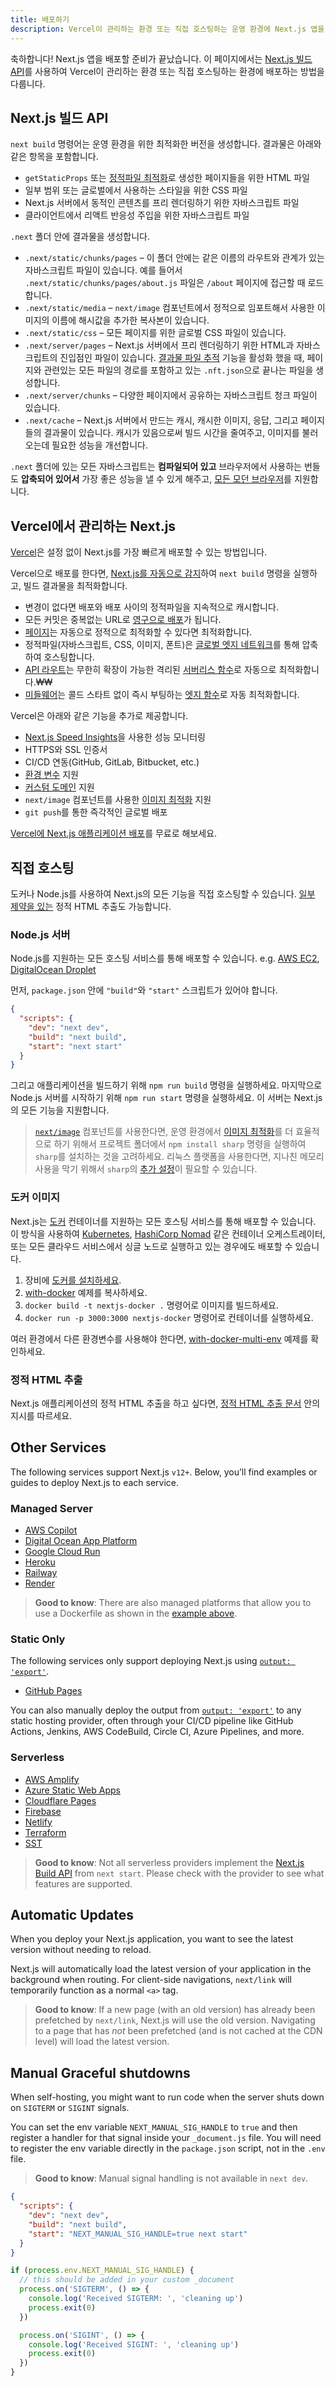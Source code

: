 ```yaml
---
title: 배포하기
description: Vercel이 관리하는 환경 또는 직접 호스팅하는 운영 환경에 Next.js 앱을 배포하는 방법을 배우세요.
---
```


축하합니다! Next.js 앱을 배포할 준비가 끝났습니다. 이 페이지에서는 [Next.js 빌드 API](#nextjs-빌드-api)를 사용하여 Vercel이 관리하는 환경 또는 직접 호스팅하는 환경에 배포하는 방법을 다룹니다.

## Next.js 빌드 API

`next build` 명령어는 운영 환경을 위한 최적화한 버전을 생성합니다. 결과물은 아래와 같은 항목을 포함합니다.

- `getStaticProps` 또는 [정적파일 최적화](/docs/pages/building-your-application/rendering/automatic-static-optimization)로 생성한 페이지들을 위한 HTML 파일
- 일부 범위 또는 글로벌에서 사용하는 스타일을 위한 CSS 파일
- Next.js 서버에서 동적인 콘텐츠를 프리 렌더링하기 위한 자바스크립트 파일
- 클라이언트에서 리액트 반응성 주입을 위한 자바스크립트 파일

`.next` 폴더 안에 결과물을 생성합니다.

- `.next/static/chunks/pages` – 이 폴더 안에는 같은 이름의 라우트와 관계가 있는 자바스크립트 파일이 있습니다. 예를 들어서 `.next/static/chunks/pages/about.js` 파일은 `/about` 페이지에 접근할 때 로드합니다.
- `.next/static/media` – `next/image` 컴포넌트에서 정적으로 임포트해서 사용한 이미지의 이름에 해시값을 추가한 복사본이 있습니다.
- `.next/static/css` – 모든 페이지를 위한 글로벌 CSS 파일이 있습니다.
- `.next/server/pages` – Next.js 서버에서 프리 렌더링하기 위한 HTML과 자바스크립트의 진입점인 파일이 있습니다. [결과물 파일 추적](/docs/pages/api-reference/next-config-js/output) 기능을 활성화 했을 때, 페이지와 관련있는 모든 파일의 경로를 포함하고 있는 `.nft.json`으로 끝나는 파일을 생성합니다.
- `.next/server/chunks` – 다양한 페이지에서 공유하는 자바스크립트 청크 파일이 있습니다.
- `.next/cache` – Next.js 서버에서 만드는 캐시, 캐시한 이미지, 응답, 그리고 페이지들의 결과물이 있습니다. 캐시가 있음으로써 빌드 시간을 줄여주고, 이미지를 불러오는데 필요한 성능을 개선합니다.

`.next` 폴더에 있는 모든 자바스크립트는 **컴파일되어 있고** 브라우저에서 사용하는 번들도 **압축되어 있어서** 가장 좋은 성능을 낼 수 있게 해주고, [모든 모던 브라우저](/docs/architecture/supported-browsers)를 지원합니다.

## Vercel에서 관리하는 Next.js

[Vercel](https://vercel.com?utm_source=next-site&utm_medium=docs&utm_campaign=next-website)은 설정 없이 Next.js를 가장 빠르게 배포할 수 있는 방법입니다.

Vercel으로 배포를 한다면, [Next.js를 자동으로 감지](https://vercel.com/solutions/nextjs?utm_source=next-site&utm_medium=docs&utm_campaign=next-website)하여 `next build` 명령을 실행하고, 빌드 결과물을 최적화합니다.

- 변경이 없다면 배포와 배포 사이의 정적파일을 지속적으로 캐시합니다.
- 모든 커밋은 중복없는 URL로 [영구으로 배포](https://vercel.com/features/previews?utm_source=next-site&utm_medium=docs&utm_campaign=next-website)가 됩니다.
- [페이지](/docs/pages/building-your-application/rendering/automatic-static-optimization)는 자동으로 정적으로 최적화할 수 있다면 최적화합니다.
- 정적파일(자바스크립트, CSS, 이미지, 폰트)은 [글로벌 엣지 네트워크](https://vercel.com/features/infrastructure?utm_source=next-site&utm_medium=docs&utm_campaign=next-website)를 통해 압축하여 호스팅합니다.
- [API 라우트](/docs/pages/building-your-application/routing/api-routes)는 무한히 확장이 가능한 격리된 [서버리스 함수](https://vercel.com/features/infrastructure?utm_source=next-site&utm_medium=docs&utm_campaign=next-website)로 자동으로 최적화합니다.₩₩
- [미들웨어](/docs/pages/building-your-application/routing/middleware)는 콜드 스타트 없이 즉시 부팅하는 [엣지 함수](https://vercel.com/features/edge-functions?utm_source=next-site&utm_medium=docs&utm_campaign=next-website)로 자동 최적화합니다.

Vercel은 아래와 같은 기능을 추가로 제공합니다.

- [Next.js Speed Insights](https://vercel.com/analytics?utm_source=next-site&utm_medium=docs&utm_campaign=next-website)을 사용한 성능 모니터링
- HTTPS와 SSL 인증서
- CI/CD 연동(GitHub, GitLab, Bitbucket, etc.)
- [환경 변수](https://vercel.com/docs/environment-variables?utm_source=next-site&utm_medium=docs&utm_campaign=next-website) 지원
- [커스텀 도메인](https://vercel.com/docs/custom-domains?utm_source=next-site&utm_medium=docs&utm_campaign=next-website) 지원
- `next/image` 컴포넌트를 사용한 [이미지 최적화](/docs/pages/building-your-application/optimizing/images) 지원
- `git push`를 통한 즉각적인 글로벌 배포

[Vercel에 Next.js 애플리케이션 배포](https://vercel.com/new/git/external?repository-url=https://github.com/vercel/next.js/tree/canary/examples/hello-world&project-name=hello-world&repository-name=hello-world&utm_source=next-site&utm_medium=docs&utm_campaign=next-website)를 무료로 해보세요.

## 직접 호스팅

도커나 Node.js를 사용하여 Next.js의 모든 기능을 직접 호스팅할 수 있습니다. [일부 제약을 있는](/docs/app/building-your-application/deploying/static-exports) 정적 HTML 추출도 가능합니다.

### Node.js 서버

Node.js를 지원하는 모든 호스팅 서비스를 통해 배포할 수 있습니다. e.g. [AWS EC2](https://aws.amazon.com/ec2/), [DigitalOcean Droplet](https://www.digitalocean.com/products/droplets/)

먼저, `package.json` 안에 `"build"`와 `"start"` 스크립트가 있어야 합니다.

```json filename="package.json"
{
  "scripts": {
    "dev": "next dev",
    "build": "next build",
    "start": "next start"
  }
}
```

그리고 애플리케이션을 빌드하기 위해 `npm run build` 명령을 실행하세요. 마지막으로 Node.js 서버를 시작하기 위해 `npm run start` 명령을 실행하세요. 이 서버는 Next.js의 모든 기능을 지원합니다.

> [`next/image`](/docs/pages/building-your-application/optimizing/images) 컴포넌트를 사용한다면, 운영 환경에서 [이미지 최적화](/docs/pages/building-your-application/optimizing/images)를 더 효율적으로 하기 위해서 프로젝트 폴더에서 `npm install sharp` 명령을 실행하여 `sharp`를 설치하는 것을 고려하세요. 리눅스 플랫폼을 사용한다면, 지나친 메모리 사용을 막기 위해서 `sharp`의 [추가 설정](https://sharp.pixelplumbing.com/install#linux-memory-allocator)이 필요할 수 있습니다.

### 도커 이미지

Next.js는 [도커](https://www.docker.com/) 컨테이너를 지원하는 모든 호스팅 서비스를 통해 배포할 수 있습니다. 이 방식을 사용하여 [Kubernetes](https://kubernetes.io/), [HashiCorp Nomad](https://www.nomadproject.io/) 같은 컨테이너 오케스트레이터, 또는 모든 클라우드 서비스에서 싱글 노드로 실행하고 있는 경우에도 배포할 수 있습니다.

1. 장비에 [도커를 설치하세요](https://docs.docker.com/get-docker/).
1. [with-docker](https://github.com/vercel/next.js/tree/canary/examples/with-docker) 예제를 복사하세요.
1. `docker build -t nextjs-docker .` 명령어로 이미지를 빌드하세요.
1. `docker run -p 3000:3000 nextjs-docker` 명령어로 컨테이너를 실행하세요.

여러 환경에서 다른 환경변수를 사용해야 한다면, [with-docker-multi-env](https://github.com/vercel/next.js/tree/canary/examples/with-docker-multi-env) 예제를 확인하세요.

### 정적 HTML 추출

Next.js 애플리케이션의 정적 HTML 추출을 하고 싶다면, [정적 HTML 추출 문서](/docs/app/building-your-application/deploying/static-exports) 안의 지시를 따르세요.

## Other Services

The following services support Next.js `v12+`. Below, you’ll find examples or guides to deploy Next.js to each service.

### Managed Server

- [AWS Copilot](https://aws.github.io/copilot-cli/)
- [Digital Ocean App Platform](https://docs.digitalocean.com/tutorials/app-nextjs-deploy/)
- [Google Cloud Run](https://github.com/vercel/next.js/tree/canary/examples/with-docker)
- [Heroku](https://elements.heroku.com/buildpacks/mars/heroku-nextjs)
- [Railway](https://docs.railway.app/getting-started)
- [Render](https://render.com/docs/deploy-nextjs-app)

> **Good to know**: There are also managed platforms that allow you to use a Dockerfile as shown in the [example above](#docker-image).

### Static Only

The following services only support deploying Next.js using [`output: 'export'`](/docs/app/building-your-application/deploying/static-exports).

- [GitHub Pages](https://github.com/vercel/next.js/tree/canary/examples/github-pages)

You can also manually deploy the output from [`output: 'export'`](/docs/app/building-your-application/deploying/static-exports) to any static hosting provider, often through your CI/CD pipeline like GitHub Actions, Jenkins, AWS CodeBuild, Circle CI, Azure Pipelines, and more.

### Serverless

- [AWS Amplify](https://aws.amazon.com/blogs/mobile/amplify-next-js-13/)
- [Azure Static Web Apps](https://learn.microsoft.com/en-us/azure/static-web-apps/nextjs)
- [Cloudflare Pages](https://developers.cloudflare.com/pages/framework-guides/deploy-a-nextjs-site/)
- [Firebase](https://firebase.google.com/docs/hosting/nextjs)
- [Netlify](https://docs.netlify.com/integrations/frameworks/next-js)
- [Terraform](https://github.com/milliHQ/terraform-aws-next-js)
- [SST](https://docs.sst.dev/start/nextjs)

> **Good to know**: Not all serverless providers implement the [Next.js Build API](#nextjs-build-api) from `next start`. Please check with the provider to see what features are supported.

## Automatic Updates

When you deploy your Next.js application, you want to see the latest version without needing to reload.

Next.js will automatically load the latest version of your application in the background when routing. For client-side navigations, `next/link` will temporarily function as a normal `<a>` tag.

> **Good to know**: If a new page (with an old version) has already been prefetched by `next/link`, Next.js will use the old version. Navigating to a page that has _not_ been prefetched (and is not cached at the CDN level) will load the latest version.

## Manual Graceful shutdowns

When self-hosting, you might want to run code when the server shuts down on `SIGTERM` or `SIGINT` signals.

You can set the env variable `NEXT_MANUAL_SIG_HANDLE` to `true` and then register a handler for that signal inside your `_document.js` file. You will need to register the env variable directly in the `package.json` script, not in the `.env` file.

> **Good to know**: Manual signal handling is not available in `next dev`.

```json filename="package.json"
{
  "scripts": {
    "dev": "next dev",
    "build": "next build",
    "start": "NEXT_MANUAL_SIG_HANDLE=true next start"
  }
}
```

```js filename="pages/_document.js"
if (process.env.NEXT_MANUAL_SIG_HANDLE) {
  // this should be added in your custom _document
  process.on('SIGTERM', () => {
    console.log('Received SIGTERM: ', 'cleaning up')
    process.exit(0)
  })

  process.on('SIGINT', () => {
    console.log('Received SIGINT: ', 'cleaning up')
    process.exit(0)
  })
}
```
